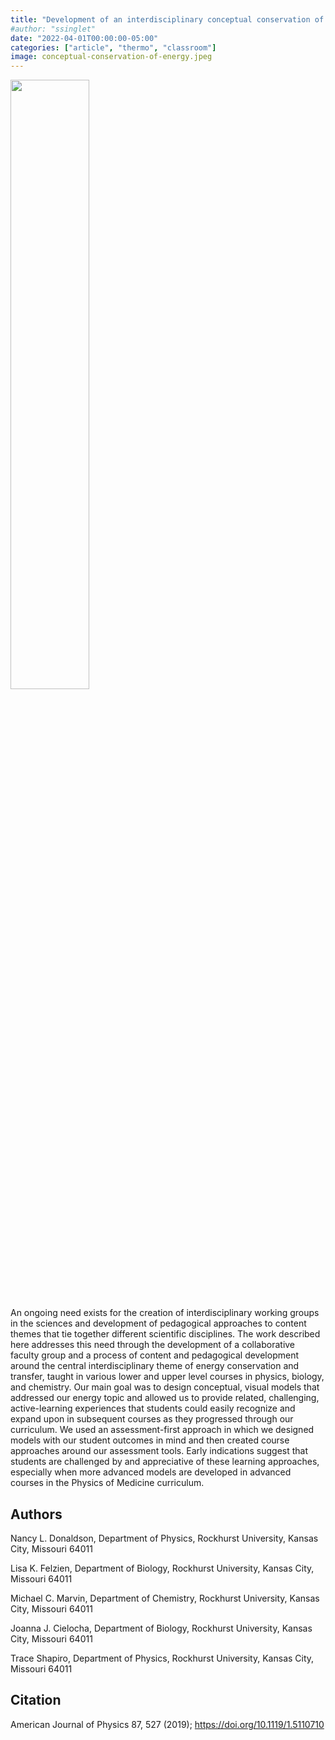 ```yaml
---
title: "Development of an interdisciplinary conceptual conservation of energy theme for use in undergraduate physics, chemistry, and biology courses"
#author: "ssinglet"
date: "2022-04-01T00:00:00-05:00"
categories: ["article", "thermo", "classroom"]
image: conceptual-conservation-of-energy.jpeg
---
```


![](conceptual-conservation-of-energy.jpeg){width="50%"}

An ongoing need exists for the creation of interdisciplinary working groups in the sciences and development of pedagogical approaches to content themes that tie together different scientific disciplines. The work described here addresses this need through the development of a collaborative faculty group and a process of content and pedagogical development around the central interdisciplinary theme of energy conservation and transfer, taught in various lower and upper level courses in physics, biology, and chemistry. Our main goal was to design conceptual, visual models that addressed our energy topic and allowed us to provide related, challenging, active-learning experiences that students could easily recognize and expand upon in subsequent courses as they progressed through our curriculum. We used an assessment-first approach in which we designed models with our student outcomes in mind and then created course approaches around our assessment tools. Early indications suggest that students are challenged by and appreciative of these learning approaches, especially when more advanced models are developed in advanced courses in the Physics of Medicine curriculum.


## Authors {#authors}

Nancy L. Donaldson, Department of Physics, Rockhurst University, Kansas City, Missouri 64011

Lisa K. Felzien, Department of Biology, Rockhurst University, Kansas City, Missouri 64011

Michael C. Marvin, Department of Chemistry, Rockhurst University, Kansas City, Missouri 64011

Joanna J. Cielocha, Department of Biology, Rockhurst University, Kansas City, Missouri 64011

Trace Shapiro, Department of Physics, Rockhurst University, Kansas City, Missouri 64011


## Citation {#citation}

American Journal of Physics 87, 527 (2019); <https://doi.org/10.1119/1.5110710>
